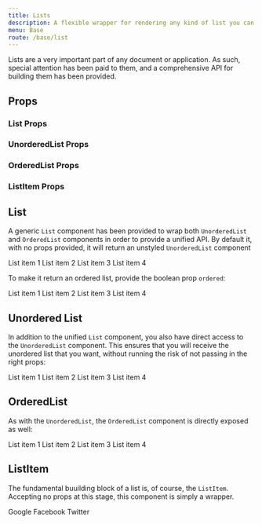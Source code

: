 ```yaml
---
title: Lists
description: A flexible wrapper for rendering any kind of list you can think of.
menu: Base
route: /base/list
---
```



Lists are a very important part of any document or application. As such, special
attention has been paid to them, and a comprehensive API for building them has been
provided.

## Props

### List Props

<PropsTable component={List} />

### UnorderedList Props

<PropsTable component={UnorderedList} />

### OrderedList Props

<PropsTable component={OrderedList} />

### ListItem Props

<PropsTable component={ListItem} />

## List

A generic `List` component has been provided to wrap both `UnorderedList` and
`OrderedList` components in order to provide a unified API. By default it, with
no props provided, it will return an unstyled `UnorderedList` component

<List>
  <ListItem>List item 1</ListItem>
  <ListItem>List item 2</ListItem>
  <ListItem>List item 3</ListItem>
  <ListItem>List item 4</ListItem>
</List>

To make it return an ordered list, provide the boolean prop `ordered`:

<List ordered>
  <ListItem>List item 1</ListItem>
  <ListItem>List item 2</ListItem>
  <ListItem>List item 3</ListItem>
  <ListItem>List item 4</ListItem>
</List>


## Unordered List

In addition to the unified `List` component, you also have direct access to the
`UnorderedList` component. This ensures that you will receive the unordered list
that you want, without running the risk of not passing in the right props:

<UnorderedList>
  <ListItem>List item 1</ListItem>
  <ListItem>List item 2</ListItem>
  <ListItem>List item 3</ListItem>
  <ListItem>List item 4</ListItem>
</UnorderedList>


## OrderedList

As with the `UnorderedList`, the `OrderedList` component is directly exposed as well:

<OrderedList>
  <ListItem>List item 1</ListItem>
  <ListItem>List item 2</ListItem>
  <ListItem>List item 3</ListItem>
  <ListItem>List item 4</ListItem>
</OrderedList>


## ListItem

The fundamental buuilding block of a list is, of course, the `ListItem`. Accepting
no props at this stage, this component is simply a wrapper.

<ListItem>Google</ListItem>
<ListItem>Facebook</ListItem>
<ListItem>Twitter</ListItem>
